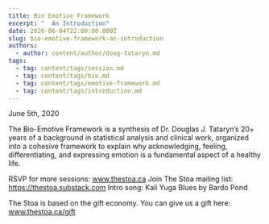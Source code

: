 ```yaml
---
title: Bio Emotive Framework
excerpt: "  An Introduction"
date: 2020-06-04T22:00:00.000Z
slug: bio-emotive-framework-an-introduction
authors:
  - author: content/author/doug-tataryn.md
tags:
  - tag: content/tags/session.md
  - tag: content/tags/bio.md
  - tag: content/tags/emotive-framework.md
  - tag: content/tags/introduction.md
---
```


June 5th, 2020

The Bio-Emotive Framework is a synthesis of Dr. Douglas J. Tataryn’s 20+ years of a background in statistical analysis and clinical work, organized into a cohesive framework to explain why acknowledging, feeling, differentiating, and expressing emotion is a fundamental aspect of a healthy life.

RSVP for more sessions: www.thestoa.ca
Join The Stoa mailing list: https://thestoa.substack.com
Intro song: Kali Yuga Blues by Bardo Pond

The Stoa is based on the gift economy. You can give us a gift here: www.thestoa.ca/gift
